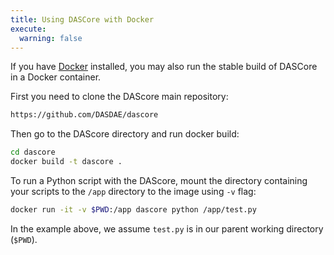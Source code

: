 ```yaml
---
title: Using DASCore with Docker
execute:
  warning: false
---
```


If you have [Docker](https://www.docker.com/) installed, you may also run the stable build of DASCore in a Docker container.

First you need to clone the DAScore main repository:
```bash
https://github.com/DASDAE/dascore
```

Then go to the DAScore directory and run docker build:
```bash
cd dascore
docker build -t dascore .
```


To run a Python script with the DAScore, mount the directory containing your scripts to the `/app` directory to the image using `-v` flag:

```bash
docker run -it -v $PWD:/app dascore python /app/test.py
```

In the example above, we assume `test.py` is in our parent working directory (`$PWD`).
